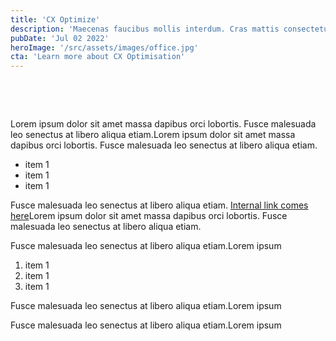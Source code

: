 ```yaml
---
title: 'CX Optimize'
description: 'Maecenas faucibus mollis interdum. Cras mattis consectetur purus sit amet fermentum. Nullam quis risus eget urna mollis ornare vel eu leo. Curabitur blandit tempus porttitor.'
pubDate: 'Jul 02 2022'
heroImage: '/src/assets/images/office.jpg'
cta: 'Learn more about CX Optimisation'
---
```



<HeroHeader 
	headline={frontmatter.title}
    text={frontmatter.description}
    backgroundImage={frontmatter.heroImage} >	
	<Customers headline="Customers we advised on strategy">
		<Image src={kbc} alt="" class="h-10 w-auto"/>
		<Image src={telenet} alt="" class="h-10 w-auto"/>
		<Image src={mediafin} alt="" class="h-10 w-auto"/>
	</Customers> 
</HeroHeader>


<TeaserWithImage 
	headline="Why work with us?"
	description="Fusce dapibus, tellus ac cursus commodo, tortor mauris condimentum nibh, ut fermentum massa justo sit amet risus. Lorem ipsum dolor sit amet, consectetur adipiscing elit. Maecenas sed diam eget risus varius blandit sit amet non magna. Etiam porta sem malesuada magna mollis euismod.
		Fusce dapibus, tellus ac cursus commodo, tortor mauris condimentum nibh, ut fermentum massa justo sit amet risus. Lorem ipsum dolor sit amet.">
	<Image src={explainer} alt="" width={512} height={512} class="rounded-xl" />
</TeaserWithImage>

<TilesContainer 
    headline="Approach and techniques"
    description="Fusce dapibus, tellus ac cursus commodo, tortor mauris condimentum nibh, ut fermentum massa justo sit amet risus. Etiam porta sem malesuada magna mollis euismod. Aenean eu leo quam. Pellentesque ornare sem lacinia quam venenatis vestibulum. Maecenas faucibus mollis interdum.">
    <SmallTile 
		headline="Cum Solis"
		description="natoque penatibus et magnis dis parturient montes, nascetur ridiculus mus." >
    </SmallTile>
    <SmallTile 
		headline="Nulla Vitae"
		description="natoque penatibus et magnis dis parturient montes, nascetur ridiculus mus." >
    </SmallTile>
    <SmallTile 
		headline="Aenean eu leo quam"
		description="natoque penatibus et magnis dis parturient montes, nascetur ridiculus mus." >
    </SmallTile>
</TilesContainer>
  
<Highlight 
	title="In the picture"
	text="Lorem ipsum dolor sit amet massa dapibus orci lobortis. Fusce malesuada leo senectus at libero aliqua etiam.Lorem ipsum dolor sit amet massa dapibus orci lobortis. Fusce malesuada leo senectus at libero aliqua etiam."
	image='/src/assets/images/highlight.png'
	buttonText="discover"
	/>

<Faq headline="Questions we usually get">
	<FaqQuestion
		headline="Can you help me with services for development only?"
		headlineTag="h3"> 
		<p>Lorem ipsum dolor sit amet massa dapibus orci lobortis. Fusce malesuada leo senectus at libero aliqua etiam.Lorem ipsum dolor sit amet massa dapibus orci lobortis. Fusce malesuada leo senectus at libero aliqua etiam.</p>
    	<ul> 
			<li>item 1</li>
			<li>item 1</li>
			<li>item 1</li>
		</ul>
	</FaqQuestion>
	<FaqQuestion 
		headline="Can you help me with services for development only?"
		headlineTag="h3" >
		<p>Fusce malesuada leo senectus at libero aliqua etiam. <a href="#internal link">Internal link comes here</a>Lorem ipsum dolor sit amet massa dapibus orci lobortis. Fusce malesuada leo senectus at libero aliqua etiam.</p>
	</FaqQuestion>
	<FaqQuestion 
		headline="What makes you different from other agencies?" >
		<p>Fusce malesuada leo senectus at libero aliqua etiam.Lorem ipsum</p>
    	<ol> 
			<li>item 1</li>
			<li>item 1</li>
			<li>item 1</li>
		</ol>
	</FaqQuestion>
	<FaqQuestion 
		headline="Can you support my in-house team?">
		<p>Fusce malesuada leo senectus at libero aliqua etiam.Lorem ipsum</p>
	</FaqQuestion>
	<FaqQuestion 
		headline="Do you work for startups?">
		<p>Fusce malesuada leo senectus at libero aliqua etiam.Lorem ipsum</p>
	</FaqQuestion>
</Faq>

<InsightsTeaser />

<Quote 
    quote="The new website of L’Echo appeals to a broad audience and boasts extended customisation possibilities for readers, making it more readable and simpler to use. Furthermore, the system allows us to provide new media formats such as videos and infographics, ultimately leading to a more enjoyable customer experience."
    name='Johan Condijts'
    jobtitle="editor"
    profileImage='/src/assets/people/placeholder_small.png'
	class="mt-40"
    /> 